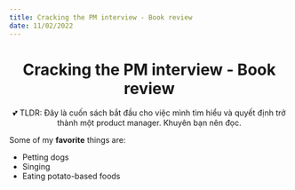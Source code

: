 ```yaml
---
title: Cracking the PM interview - Book review 
date: 11/02/2022
---
```


<Layout>

<Center>

# Cracking the PM interview - Book review

💕 TLDR: Đây là cuốn sách bắt đầu cho việc mình tìm hiểu và quyết định trở thành một product manager. Khuyên bạn nên đọc.

</Center>

Some of my **favorite** things are:

* Petting dogs
* Singing
* Eating potato-based foods

</Layout>